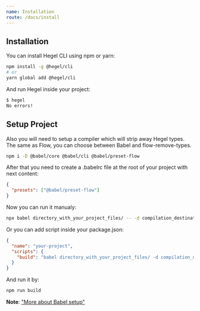 ```yaml
---
name: Installation
route: /docs/install
---
```


## Installation

You can install Hegel CLI using npm or yarn:

```sh
npm install -g @hegel/cli
# or
yarn global add @hegel/cli
```

And run Hegel inside your project:

```bash
$ hegel
No errors!
```

## Setup Project

Also you will need to setup a compiler which will strip away Hegel types. The same as Flow, you can choose between Babel and flow-remove-types.

```sh
npm i -D @babel/core @babel/cli @babel/preset-flow
```

After that you need to create a .babelrc file at the root of your project with next content:

```json
{
  "presets": ["@babel/preset-flow"]
}
```

Now you can run it manualy:

```sh
npx babel directory_with_your_project_files/ -- -d compilation_destination_directory
```

Or you can add script inside your package.json:

```json
{
  "name": "your-project",
  "scripts": {
    "build": "babel directory_with_your_project_files/ -d compilation_destination_directory/",
  }
}
```

And run it by:
```bash
npm run build
```

**Note**: ["More about Babel setup"](https://babeljs.io/setup)